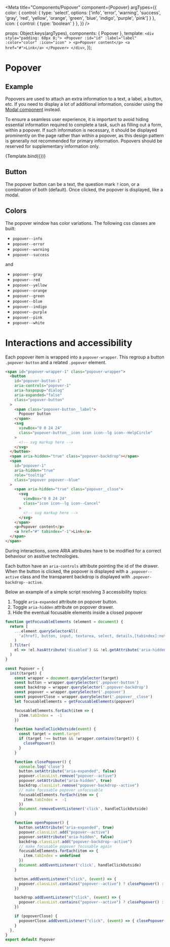 
<Meta
  title="Components/Popover"
  component={Popover}
  argTypes={{
    color: { control: { type: 'select', options: ['info', 'error', 'warning', 'success', 'gray', 'red', 'yellow', 'orange', 'green', 'blue', 'indigo', 'purple', 'pink'] } },
    icon: { control: { type: 'boolean' } },
  }}
/>

  props: Object.keys(argTypes),
  components: { Popover },
  template: `
    <div style="padding: 60px 0;">
      <Popover
        :id="id"
        :label="label"
        :color="color"
        :icon="icon"
      >
        <p>Popover content</p>
        <a href="#">Link</a>
      </Popover>
    </div>
  `,
});

# Popover

## Example

Popovers are used to attach an extra information to a text, a label, a button, etc. If you need to display a lot of  additional information, consider using the [Modal component](?path=/docs/components-modal--example) instead.

To ensure a seamless user experience, it is important to avoid hiding essential information required to complete a task, such as filling out a form, within a popover. If such information is necessary, it should be displayed prominently on the page rather than within a popover, as this design pattern is generally not recommended for primary information. Popovers should be reserved for supplementary information only.


<Canvas>
  <Story
    name="Example"
    args={{
      id: '1',
      color: 'blue',
      label: 'Click here to display the popover',
    }}
  >
    {Template.bind({})}
  </Story>
</Canvas>

<ArgsTable story="Example" />

## Button
The popover button can be a text, the question mark `?` icon, or a combination of both (default). Once clicked, the popover is displayed, like a modal.

## Colors
The popover window has color variations. The following css classes are built:
- `popover--info`
- `popover--error`
- `popover--warning`
- `popover--success`

and

- `popover--gray`
- `popover--red`
- `popover--yellow`
- `popover--orange`
- `popover--green`
- `popover--blue`
- `popover--indigo`
- `popover--purple`
- `popover--pink`
- `popover--white`

# Interactions and accessibility

Each popover item is wrapped into a `popover-wrapper`. This regroup a button `.popover-button` and a related `.popover` element.

```html
<span id="popover-wrapper-1" class="popover-wrapper">
  <button
    id="popover-button-1"
    aria-controls="popover-1"
    aria-haspopup="dialog"
    aria-expanded="false"
    class="popover-button"
  >
    <span class="popover-button__label">
      Popover button
    </span>
    <svg
      viewBox="0 0 24 24"
      class="popover-button__icon icon icon--lg icon--HelpCircle"
    >
      <!-- svg markup here -->
    </svg>
  </button>
  <span aria-hidden="true" class="popover-backdrop"></span>
  <span
    id="popover-1"
    aria-hidden="true"
    role="tooltip"
    class="popover popover--blue"
  >
    <span aria-hidden="true" class="popover__close">
      <svg
        viewBox="0 0 24 24"
        class="icon icon--lg icon--Cancel"
      >
        <!-- svg markup here -->
      </svg>
    </span>
    <p>Popover content</p>
    <a href="#" tabindex="-1">Link</a>
  </span>
</span>
```

During interactions, some ARIA attributes have to be modified for a correct behaviour on assitive technologies.

Each button have an `aria-controls` attribute pointing the id of the drawer. When the button is clicked, the popover is displayed with a `.popover--active` class and the transparent backdrop is displayed with `.popover-backdrop--active`.

Below an example of a simple script resolving 3 accessibility topics:
1. Toggle `aria-expanded` attribute on popover button.
2. Toggle `aria-hidden` attribute on popover drawer.
3. Hide the eventual focusable elements inside a closed popover


```javascript
function getFocusableElements (element = document) {
  return [
    ...element.querySelectorAll(
      'a[href], button, input, textarea, select, details,[tabindex]:not([tabindex="-1"])'
    )
  ].filter(
    el => !el.hasAttribute('disabled') && !el.getAttribute('aria-hidden')
  )
}

const Popover = {
  init(target) {
    const wrapper = document.querySelector(target)
    const button = wrapper.querySelector('.popover-button')
    const backdrop = wrapper.querySelector('.popover-backdrop')
    const popover = wrapper.querySelector('.popover')
    const popoverClose = wrapper.querySelector('.popover__close')
    let focusableElements = getFocusableElements(popover)

    focusableElements.forEach(item => {
      item.tabIndex =  -1
    })

    function handleClickOutside(event) {
      const target = event.target
      if (target !== button && !wrapper.contains(target)) {
        closePopover()
      }
    }

    function closePopover() {
      console.log('close')
      button.setAttribute("aria-expanded", false)
      popover.classList.remove("popover--active")
      popover.setAttribute("aria-hidden", true)
      backdrop.classList.remove("popover-backdrop--active")
      // make focusable popover unfocusable
      focusableElements.forEach(item => {
        item.tabIndex =  -1
      })
      document.removeEventListener('click', handleClickOutside)
    }

    function openPopover() {
      button.setAttribute("aria-expanded", true)
      popover.classList.add("popover--active")
      popover.setAttribute("aria-hidden", false)
      backdrop.classList.add("popover-backdrop--active")
      // make focusable popover focusable again
      focusableElements.forEach(item => {
        item.tabIndex = undefined
      })
      document.addEventListener('click', handleClickOutside)
    }

    button.addEventListener("click", (event) => {
      popover.classList.contains("popover--active") ? closePopover() : openPopover()
    })

    backdrop.addEventListener("click", (event) => {
      popover.classList.contains("popover--active") ? closePopover() : openPopover()
    })

    if (popoverClose) {
      popoverClose.addEventListener("click", (event) => { closePopover() })
    }
  },
}
export default Popover


```




